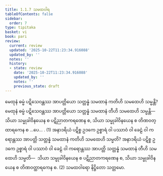```yaml
---
title: 1.1.7 သမထဝါရ
tableOfContents: false
sidebar:
  order: 7
type: tipitaka
basket: vi
book: pari
review:
  current: review
  updated: '2025-10-22T11:23:34.916088'
  updated_by: ''
  notes: ''
  history:
  - state: review
    date: '2025-10-22T11:23:34.916088'
    updated_by: ''
    notes: ''
    previous_state: draft
---
```



<ReviewStatus review={frontmatter.review} showDetails={true} />

<HypothesisAnnotation frontmatter={frontmatter} />

<DynamicBreadcrumb />

<Division number="186" book="pari" e="ch" v="5" p="81">

<Paragraph number="585" book="pari">
မေထုနံ ဓမ္မံ ပဋိသေဝန္တဿ အာပတ္တိယော သတ္တန္နံ သမထာနံ ကတိဟိ သမထေဟိ သမ္မန္တိ? မေထုနံ ဓမ္မံ ပဋိသေဝန္တဿ အာပတ္တိယော သတ္တန္နံ သမထာနံ တီဟိ သမထေဟိ သမ္မန္တိ—  သိယာ သမ္မုခါဝိနယေန စ ပဋိညာတကရဏေန စ, သိယာ သမ္မုခါဝိနယေန စ တိဏဝတ္ထာရကေန စ …ပေ… . (1)
</Paragraph>

<Paragraph number="586" book="pari">
အနာဒရိယံ ပဋိစ္စ ဥဒကေ ဥစ္စာရံ ဝါ ပဿာဝံ ဝါ ခေဠံ ဝါ ကရောန္တဿ အာပတ္တိ သတ္တန္နံ သမထာနံ ကတိဟိ သမထေဟိ သမ္မတိ? အနာဒရိယံ ပဋိစ္စ ဥဒကေ ဥစ္စာရံ ဝါ ပဿာဝံ ဝါ ခေဠံ ဝါ ကရောန္တဿ အာပတ္တိ သတ္တန္နံ သမထာနံ တီဟိ သမထေဟိ သမ္မတိ—  သိယာ သမ္မုခါဝိနယေန စ ပဋိညာတကရဏေန စ, သိယာ သမ္မုခါဝိနယေန စ တိဏဝတ္ထာရကေန စ. (2)

</Paragraph>
</Division>

<Paragraph number="587" type="center" book="pari">
သမထဝါရော နိဋ္ဌိတော သတ္တမော.
</Paragraph>